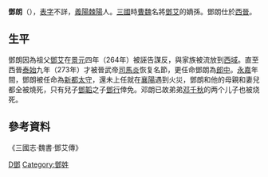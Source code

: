 '''鄧朗'''（{{bd|3世紀||4世紀|catIdx=D鄧}}），[[表字|表字]]不詳，[[義陽|義陽]][[棘陽|棘陽]]人。[[三國|三國]]時[[曹魏|曹魏]]名將[[鄧艾|鄧艾]]的嫡孫。鄧朗仕於[[西晉|西晉]]。

==生平==
鄧朗因為祖父[[鄧艾|鄧艾]]在[[景元|景元]]四年（264年）被誣告謀反，與家族被流放到[[西域|西域]]。直至西晉[[泰始_(西晋)|泰始]]九年（273年）才被晉武帝[[司馬炎|司馬炎]]恢复名節，更任命鄧朗為[[郎中_(官职)|郎中]]。[[永嘉_(西晋)|永嘉]]年間，鄧朗被任命為[[新都|新都]][[太守|太守]]，還未上任就在[[襄陽|襄陽]]遇到火災，鄧朗和他的母親和妻兒都全被燒死，只有兒子[[鄧韜|鄧韜]]之子[[鄧行|鄧行]]倖免。邓朗已故弟弟[[邓千秋|邓千秋]]的两个儿子也被烧死。

==參考資料==
《三國志·魏書·鄧艾傳》

{{三國人物小作品}}
[[Category:晉朝政治人物|D鄧]]
[[Category:鄧姓|Category:鄧姓]]